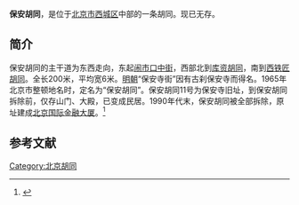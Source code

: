 {{Coord|45.5372056|126.9783601|type:landmark_region:CN-11_source:GoogleMaps|display=title}}
'''保安胡同'''，是位于[[北京市|北京市]][[西城区|西城区]]中部的一条胡同。现已无存。

==简介==
保安胡同的主干道为东西走向，东起[[闹市口中街|闹市口中街]]，西部北到[[库资胡同|库资胡同]]，南到[[西铁匠胡同|西铁匠胡同]]。全长200米，平均宽6米。[[明朝|明朝]]“保安寺街”因有古刹保安寺而得名。1965年北京市整顿地名时，定名为“保安胡同”。保安胡同11号为保安寺旧址，到保安胡同拆除前，仅存山门、大殿，已变成民居。1990年代末，保安胡同被全部拆除，原址建成[[北京国际金融大厦|北京国际金融大厦]]。<ref>{{Cite web |url=http://www.bjdclib.com/subdb/laneculture/lane/200907/t20090702_4190.html |title=保安胡同，东华流韵，2009-07-02 |accessdate=2015-03-07 |archive-date=2015-09-23 |archive-url=https://web.archive.org/web/20150923212313/http://www.bjdclib.com/subdb/laneculture/lane/200907/t20090702_4190.html |dead-url=no }}</ref>

==参考文献==
{{reflist}}

[[Category:北京胡同|Category:北京胡同]]